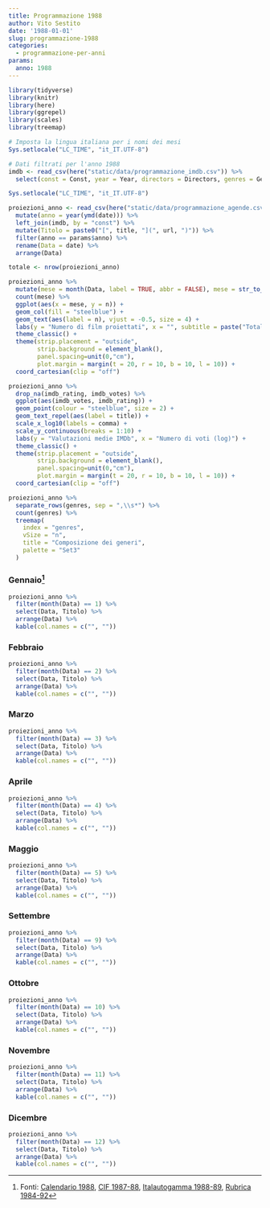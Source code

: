 ```yaml
---
title: Programmazione 1988
author: Vito Sestito
date: '1988-01-01'
slug: programmazione-1988
categories:
  - programmazione-per-anni
params:
  anno: 1988
---
```



```r
library(tidyverse)
library(knitr)
library(here)
library(ggrepel)
library(scales)
library(treemap)

# Imposta la lingua italiana per i nomi dei mesi
Sys.setlocale("LC_TIME", "it_IT.UTF-8")

# Dati filtrati per l'anno 1988
imdb <- read_csv(here("static/data/programmazione_imdb.csv")) %>% 
  select(const = Const, year = Year, directors = Directors, genres = Genres, imdb_rating = `IMDb Rating`, imdb_votes = `Num Votes`, runtime = `Runtime (mins)`, url = URL) 

Sys.setlocale("LC_TIME", "it_IT.UTF-8") 

proiezioni_anno <- read_csv(here("static/data/programmazione_agende.csv")) %>% 
  mutate(anno = year(ymd(date))) %>% 
  left_join(imdb, by = "const") %>% 
  mutate(Titolo = paste0("[", title, "](", url, ")")) %>% 
  filter(anno == params$anno) %>% 
  rename(Data = date) %>% 
  arrange(Data)
```


```r

totale <- nrow(proiezioni_anno) 

proiezioni_anno %>%
  mutate(mese = month(Data, label = TRUE, abbr = FALSE), mese = str_to_title(as.character(mese)), mese = factor(mese, levels = unique(mese[order(month(Data))]))) %>%
  count(mese) %>%
  ggplot(aes(x = mese, y = n)) +
  geom_col(fill = "steelblue") +
  geom_text(aes(label = n), vjust = -0.5, size = 4) +
  labs(y = "Numero di film proiettati", x = "", subtitle = paste("Totale proiezioni:", totale)) +
  theme_classic() +
  theme(strip.placement = "outside",
        strip.background = element_blank(),
        panel.spacing=unit(0,"cm"),
        plot.margin = margin(t = 20, r = 10, b = 10, l = 10)) +
  coord_cartesian(clip = "off")

proiezioni_anno %>%
  drop_na(imdb_rating, imdb_votes) %>%
  ggplot(aes(imdb_votes, imdb_rating)) +
  geom_point(colour = "steelblue", size = 2) +
  geom_text_repel(aes(label = title)) +
  scale_x_log10(labels = comma) +
  scale_y_continuous(breaks = 1:10) +
  labs(y = "Valutazioni medie IMDb", x = "Numero di voti (log)") +
  theme_classic() +
  theme(strip.placement = "outside",
        strip.background = element_blank(),
        panel.spacing=unit(0,"cm"),
        plot.margin = margin(t = 20, r = 10, b = 10, l = 10)) +
  coord_cartesian(clip = "off")

proiezioni_anno %>%
  separate_rows(genres, sep = ",\\s*") %>%
  count(genres) %>%
  treemap(
    index = "genres",
    vSize = "n",
    title = "Composizione dei generi",
    palette = "Set3"
  )
```


### Gennaio[^1]

```r
proiezioni_anno %>% 
  filter(month(Data) == 1) %>% 
  select(Data, Titolo) %>% 
  arrange(Data) %>% 
  kable(col.names = c("", ""))
```

### Febbraio

```r
proiezioni_anno %>% 
  filter(month(Data) == 2) %>% 
  select(Data, Titolo) %>% 
  arrange(Data) %>% 
  kable(col.names = c("", ""))
```

### Marzo

```r
proiezioni_anno %>% 
  filter(month(Data) == 3) %>% 
  select(Data, Titolo) %>% 
  arrange(Data) %>% 
  kable(col.names = c("", ""))
```

### Aprile

```r
proiezioni_anno %>% 
  filter(month(Data) == 4) %>% 
  select(Data, Titolo) %>% 
  arrange(Data) %>% 
  kable(col.names = c("", ""))
```

### Maggio

```r
proiezioni_anno %>% 
  filter(month(Data) == 5) %>% 
  select(Data, Titolo) %>% 
  arrange(Data) %>% 
  kable(col.names = c("", ""))
```

### Settembre

```r
proiezioni_anno %>% 
  filter(month(Data) == 9) %>% 
  select(Data, Titolo) %>% 
  arrange(Data) %>% 
  kable(col.names = c("", ""))
```

### Ottobre

```r
proiezioni_anno %>% 
  filter(month(Data) == 10) %>% 
  select(Data, Titolo) %>% 
  arrange(Data) %>% 
  kable(col.names = c("", ""))
```

### Novembre

```r
proiezioni_anno %>% 
  filter(month(Data) == 11) %>% 
  select(Data, Titolo) %>% 
  arrange(Data) %>% 
  kable(col.names = c("", ""))
```

### Dicembre

```r
proiezioni_anno %>% 
  filter(month(Data) == 12) %>% 
  select(Data, Titolo) %>% 
  arrange(Data) %>% 
  kable(col.names = c("", ""))
```

[^1]: Fonti: [Calendario 1988](/1988/01/01/calendario-1988/), [CIF 1987-88](/1987/06/01/appunti-cif-1987-88/), [Italautogamma 1988-89](/1988/09/01/appunti-italautogamma-1988-89/), [Rubrica 1984-92](/1984/01/01/rubrica-1984-92/)

